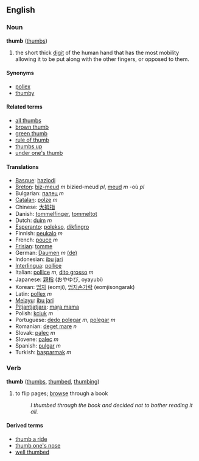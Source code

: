 ==English==

===Noun===
'''thumb''' ([[thumbs]])

#the short thick [[digit]] of the human hand that has the most mobility allowing it to be put along with the other fingers, or opposed to them.

====Synonyms====
*[[pollex]]
*[[thumby]]

====Related terms====
*[[all thumbs]]
*[[brown thumb]]
*[[green thumb]]
*[[rule of thumb]]
*[[thumbs up]]
*[[under one's thumb]]

====Translations====
*[[Basque]]: [[hazlodi]]
*[[Breton]]: [[biz-meud]] ''m'' bizied-meud ''pl'', [[meud]] ''m'' -où ''pl''
*Bulgarian: [[палец]] ''m''
*[[Catalan]]: [[polze]] ''m''
*Chinese: [[大拇指]]
*Danish: [[tommelfinger]], [[tommeltot]]
*Dutch: [[duim]] ''m''
*[[Esperanto]]: [[polekso]], [[dikfingro]]
*Finnish: [[peukalo]] ''m''
*French: [[pouce]] ''m''
*[[Frisian]]: [[tomme]]
*German: [[Daumen]] ''m'' [[:de:Daumen|(de)]]
*Indonesian: [[ibu]] [[jari]]
*[[Interlingua]]: [[pollice]]
*Italian: [[pollice]] ''m'', [[dito grosso]] ''m''
*Japanese: [[親指]] (おやゆび, oyayubi)
*Korean: [[엄지]] (eomji), [[엄지손가락]] (eomjisongarak)
*Latin: [[pollex]] ''m''
*[[ms:Main Page|Melayu]]: [[ms:ibu jari|ibu jari]]
*[[Pitjantjatjara]]: [[maṟa mama]]
*Polish: [[kciuk]] ''m''
*Portuguese: [[dedo polegar]] ''m'', [[polegar]] ''m''
*Romanian: [[deget mare]] ''n''
*Slovak: [[palec#Slovak|palec]] ''m''
*Slovene: [[palec]] ''m''
*Spanish: [[pulgar]] ''m''
*Turkish: [[başparmak]] ''m''

===Verb===
'''thumb''' ([[thumbs]], [[thumbed]], [[thumbing]])

# to flip pages; [[browse]] through a book
#: ''I thumbed through the book and decided not to bother reading it all.''

====Derived terms====
*[[thumb a ride]]
*[[thumb one's nose]]
*[[well thumbed]]